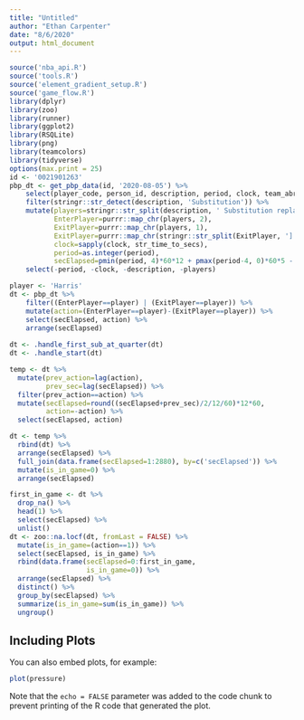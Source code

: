 ```yaml
---
title: "Untitled"
author: "Ethan Carpenter"
date: "8/6/2020"
output: html_document
---
```


```r
source('nba_api.R')
source('tools.R')
source('element_gradient_setup.R')
source('game_flow.R')
library(dplyr)
library(zoo)
library(runner)
library(ggplot2)
library(RSQLite)
library(png)
library(teamcolors)
library(tidyverse)
options(max.print = 25)
id <- '0021901263'
pbp_dt <- get_pbp_data(id, '2020-08-05') %>%
    select(player_code, person_id, description, period, clock, team_abr) %>%
    filter(stringr::str_detect(description, 'Substitution')) %>%
    mutate(players=stringr::str_split(description, ' Substitution replaced by '),
           EnterPlayer=purrr::map_chr(players, 2),
           ExitPlayer=purrr::map_chr(players, 1),
           ExitPlayer=purrr::map_chr(stringr::str_split(ExitPlayer, '] '), 2),
           clock=sapply(clock, str_time_to_secs),
           period=as.integer(period),
           secElapsed=pmin(period, 4)*60*12 + pmax(period-4, 0)*60*5 - clock) %>%
    select(-period, -clock, -description, -players)
```

```r
player <- 'Harris'
dt <- pbp_dt %>%
    filter((EnterPlayer==player) | (ExitPlayer==player)) %>%
    mutate(action=(EnterPlayer==player)-(ExitPlayer==player)) %>%
    select(secElapsed, action) %>%
    arrange(secElapsed)
  
dt <- .handle_first_sub_at_quarter(dt)
dt <- .handle_start(dt)

temp <- dt %>%
  mutate(prev_action=lag(action),
         prev_sec=lag(secElapsed)) %>%
  filter(prev_action==action) %>%
  mutate(secElapsed=round((secElapsed+prev_sec)/2/12/60)*12*60,
         action=-action) %>%
  select(secElapsed, action)

dt <- temp %>%
  rbind(dt) %>%
  arrange(secElapsed) %>%
  full_join(data.frame(secElapsed=1:2880), by=c('secElapsed')) %>%
  mutate(is_in_game=0) %>%
  arrange(secElapsed)

first_in_game <- dt %>%
  drop_na() %>%
  head(1) %>%
  select(secElapsed) %>%
  unlist()
dt <- zoo::na.locf(dt, fromLast = FALSE) %>%
  mutate(is_in_game=(action==1)) %>%
  select(secElapsed, is_in_game) %>%
  rbind(data.frame(secElapsed=0:first_in_game,
                   is_in_game=0)) %>%
  arrange(secElapsed) %>%
  distinct() %>%
  group_by(secElapsed) %>%
  summarize(is_in_game=sum(is_in_game)) %>%
  ungroup()
```

## Including Plots

You can also embed plots, for example:

```r
plot(pressure)
```

Note that the `echo = FALSE` parameter was added to the code chunk to prevent printing of the R code that generated the plot.
